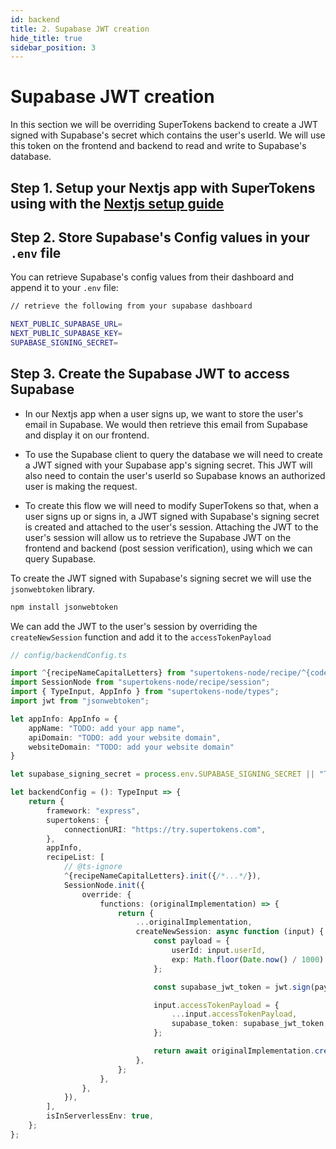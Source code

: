 ```yaml
---
id: backend
title: 2. Supabase JWT creation
hide_title: true
sidebar_position: 3
---
```



# Supabase JWT creation

In this section we will be overriding SuperTokens backend to create a JWT signed with Supabase's secret which contains the user's userId. We will use this token on the frontend and backend to read and write to Supabase's database.

## Step 1. Setup your Nextjs app with SuperTokens using with the [Nextjs setup guide](/docs/quickstart/integrations/nextjs/app-directory/about)

## Step 2. Store Supabase's Config values in your `.env` file

You can retrieve Supabase's config values from their dashboard and append it to your `.env` file:

```bash
// retrieve the following from your supabase dashboard

NEXT_PUBLIC_SUPABASE_URL=
NEXT_PUBLIC_SUPABASE_KEY=
SUPABASE_SIGNING_SECRET=
```

## Step 3. Create the Supabase JWT to access Supabase

- In our Nextjs app when a user signs up, we want to store the user's email in Supabase. We would then retrieve this email from Supabase and display it on our frontend.

- To use the Supabase client to query the database we will need to create a JWT signed with your Supabase app's signing secret. This JWT will also need to contain the user's userId so Supabase knows an authorized user is making the request.

- To create this flow we will need to modify SuperTokens so that, when a user signs up or signs in, a JWT signed with Supabase's signing secret is created and attached to the user's session. Attaching the JWT to the user's session will allow us to retrieve the Supabase JWT on the frontend and backend (post session verification), using which we can query Supabase.

To create the JWT signed with Supabase's signing secret we will use the `jsonwebtoken` library.

```bash
npm install jsonwebtoken
```

We can add the JWT to the user's session by overriding the `createNewSession` function and add it to the `accessTokenPayload`

```ts
// config/backendConfig.ts

import ^{recipeNameCapitalLetters} from "supertokens-node/recipe/^{codeImportRecipeName}";
import SessionNode from "supertokens-node/recipe/session";
import { TypeInput, AppInfo } from "supertokens-node/types";
import jwt from "jsonwebtoken";

let appInfo: AppInfo = {
    appName: "TODO: add your app name",
    apiDomain: "TODO: add your website domain",
    websiteDomain: "TODO: add your website domain"
}

let supabase_signing_secret = process.env.SUPABASE_SIGNING_SECRET || "TODO: Your Supabase Signing Secret";

let backendConfig = (): TypeInput => {
    return {
        framework: "express",
        supertokens: {
            connectionURI: "https://try.supertokens.com",
        },
        appInfo,
        recipeList: [
            // @ts-ignore
            ^{recipeNameCapitalLetters}.init({/*...*/}),
            SessionNode.init({
                override: {
                    functions: (originalImplementation) => {
                        return {
                            ...originalImplementation,
                            createNewSession: async function (input) {
                                const payload = {
                                    userId: input.userId,
                                    exp: Math.floor(Date.now() / 1000) + 60 * 60,
                                };

                                const supabase_jwt_token = jwt.sign(payload, supabase_signing_secret);

                                input.accessTokenPayload = {
                                    ...input.accessTokenPayload,
                                    supabase_token: supabase_jwt_token,
                                };

                                return await originalImplementation.createNewSession(input);
                            },
                        };
                    },
                },
            }),
        ],
        isInServerlessEnv: true,
    };
};
```
